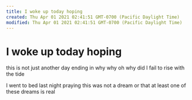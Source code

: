 ```yaml
---
title: I woke up today hoping
created: Thu Apr 01 2021 02:41:51 GMT-0700 (Pacific Daylight Time)
modified: Thu Apr 01 2021 02:41:51 GMT-0700 (Pacific Daylight Time)
---
```


# I woke up today hoping

this is not just another
day ending in why
why oh why
did I fail
to rise with the tide

I went to bed last night praying
this was not a dream
or that at least
one of these dreams is real
